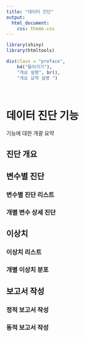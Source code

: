 ```yaml
---
title: "데이터 진단"
output: 
  html_document:
    css: theme.css
---
```


```r
library(shiny)
library(htmltools)
```

```r
div(class = "preface", 
    h4("들어가기"),
    "개요 설명", br(),
    "개요 요약 설명 ")
```

<br>

# 데이터 진단 기능
기능에 대한 개괄 요약

## 진단 개요

## 변수별 진단

### 변수별 진단 리스트

### 개별 변수 상세 진단

## 이상치

### 이상치 리스트

### 개별 이상치 분포

## 보고서 작성

### 정적 보고서 작성

### 동적 보고서 작성

